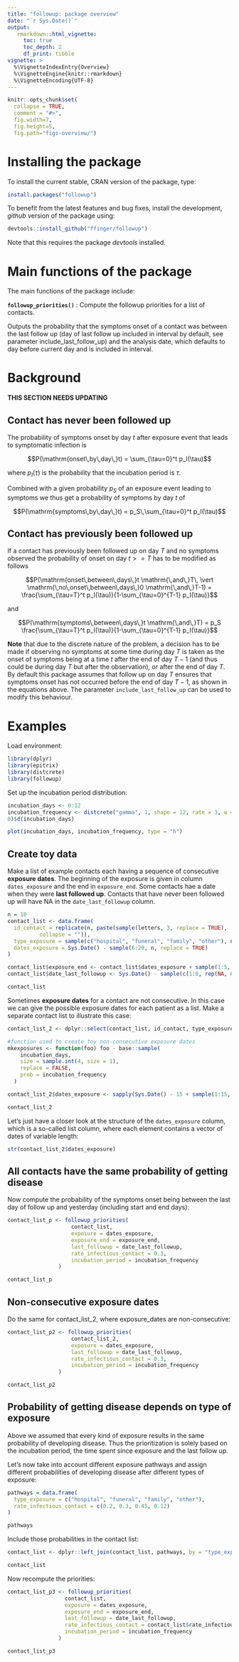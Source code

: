 ```yaml
---
title: "followup: package overview"
date: "`r Sys.Date()`"
output:
   rmarkdown::html_vignette:
     toc: true
     toc_depth: 2
     df_print: tibble
vignette: >
  %\VignetteIndexEntry{Overview}
  %\VignetteEngine{knitr::rmarkdown}
  %\VignetteEncoding{UTF-8}
---
```


```r
knitr::opts_chunk$set(
  collapse = TRUE,
  comment = "#>",
  fig.width=7,
  fig.height=5,
  fig.path="figs-overview/")
```

# Installing the package

To install the current stable, CRAN version of the package, type:
```r
install.packages("followup")
```

To benefit from the latest features and bug fixes, install the development, *github* version of the package using:

```r
devtools::install_github("ffinger/followup")
```

Note that this requires the package *devtools* installed.

# Main functions of the package

The main functions of the package include:

__`followup_priorities()`__ : Compute the followup priorities for a list of contacts.

Outputs the probability that the symptoms onset of a contact was between the last follow up (day of last follow up included in interval by default, see parameter include_last_follow_up) and the analysis date, which defaults to day before current day and is included in interval.

# Background

__THIS SECTION NEEDS UPDATING__

## Contact has never been followed up

The probability of symptoms onset by day $t$ after exposure event that leads to symptomatic infection is

$$P(\mathrm{onset\,by\,day\,}t) = \sum_{\tau=0}^t p_I(\tau)$$

where $p_I(\tau)$ is the probability that the incubation period is $\tau$.

Combined with a given probability $p_S$ of an exposure event leading to symptoms we thus get a probability of symptoms by day $t$ of

$$P(\mathrm{symptoms\,by\,day\,}t) = p_S\,\sum_{\tau=0}^t p_I(\tau)$$

## Contact has previously been followed up

If a contact has previously been followed up on day $T$ and no symptoms observed the probability of onset on day $t >= T$ has to be modified as follows

$$P(\mathrm{onset\,between\,days\,}t \mathrm{\,and\,}T\, \vert \mathrm{\,no\,onset\,between\,days\,}0 \mathrm{\,and\,}T-1) = \frac{\sum_{\tau=T}^t p_I(\tau)}{1-\sum_{\tau=0}^{T-1} p_I(\tau)}$$

and

$$P(\mathrm{symptoms\,between\,days\,}t \mathrm{\,and\,}T) = p_S \frac{\sum_{\tau=T}^t p_I(\tau)}{1-\sum_{\tau=0}^{T-1} p_I(\tau)}$$

__Note__ that due to the discrete nature of the problem, a decision has to be made if observing no symptoms at some time during day $T$ is taken as the onset of symptoms being at a time $t$ after the end of day $T-1$ (and thus could be during day $T$ but after the observation), or after the end of day $T$. By default this package assumes that follow up on day $T$ ensures that symptoms onset has not occurred before the end of day $T-1$, as shown in the equations above. The parameter `include_last_follow_up` can be used to modify this behaviour.

# Examples

Load environment:

```r
library(dplyr)
library(epitrix)
library(distcrete)
library(followup)
```

Set up the incubation period distribution:

```r
incubation_days <- 0:12
incubation_frequency <- distcrete("gamma", 1, shape = 12, rate = 3, w =
0)$d(incubation_days)

plot(incubation_days, incubation_frequency, type = "h")
```

## Create toy data

Make a list of example contacts each having a sequence of consecutive __exposure dates__. The beginning of the exposure is given in column `dates_exposure` and the end in `exposure_end`. Some contacts hae a date when they were __last followed up__. Contacts that have never been followed up will have NA in the `date_last_followup` column.

```r
n = 10
contact_list <- data.frame(
  id_contact = replicate(n, paste(sample(letters, 3, replace = TRUE),
          collapse = "")),
  type_exposure = sample(c("hospital", "funeral", "family", "other"), n, replace = TRUE),
  dates_exposure = Sys.Date() - sample(6:20, n, replace = TRUE)
)

contact_list$exposure_end <- contact_list$dates_exposure + sample(1:5, n, replace = TRUE)
contact_list$date_last_followup <- Sys.Date() - sample(c(1:8, rep(NA, 6)), n, replace = TRUE)

contact_list
```

Sometimes __exposure dates__ for a contact are not consecutive. In this case we can give the possible exposure dates for each patient as a list. Make a separate contact list to illustrate this case:

```r
contact_list_2 <- dplyr::select(contact_list, id_contact, type_exposure, date_last_followup)

#function used to create toy non-consecutive exposure dates
mkexposures <- function(foo) foo - base::sample(
    incubation_days,
    size = sample.int(4, size = 1),
    replace = FALSE,
    prob = incubation_frequency
  )

contact_list_2$dates_exposure <- sapply(Sys.Date() - 15 + sample(1:15, n, replace = TRUE), mkexposures)

contact_list_2
```


Let's just have a closer look at the structure of the `dates_exposure` column, which is a so-called list column,
where each element contains a vector of dates of variable length:

```r
str(contact_list_2$dates_exposure)
```


## All contacts have the same probability of getting disease

Now compute the probability of the symptoms onset being between the last day of follow up and yesterday (including start and end days):

```r
contact_list_p <- followup_priorities(
                    contact_list,
                    exposure = dates_exposure,
                    exposure_end = exposure_end,
                    last_followup = date_last_followup,
                    rate_infectious_contact = 0.3,
                    incubation_period = incubation_frequency
                )

contact_list_p
```

## Non-consecutive exposure dates

Do the same for contact_list_2, where exposure_dates are non-consecutive:

```r
contact_list_p2 <- followup_priorities(
                    contact_list_2,
                    exposure = dates_exposure,
                    last_followup = date_last_followup,
                    rate_infectious_contact = 0.3,
                    incubation_period = incubation_frequency
                )

contact_list_p2
```

## Probability of getting disease depends on type of exposure

Above we assumed that every kind of exposure results in the same probability of developing disease. Thus the prioritization is solely based on the incubation period, the time spent since exposure and the last follow up.

Let's now take into account different exposure pathways and assign different probabilities of developing disease after different types of exposure:

```r
pathways = data.frame(
  type_exposure = c("hospital", "funeral", "family", "other"),
  rate_infectious_contact = c(0.2, 0.3, 0.45, 0.12)
)

pathways
```

Include those probabilities in the contact list:

```r
contact_list <- dplyr::left_join(contact_list, pathways, by = "type_exposure")

contact_list
```

Now recompute the priorities:

```r
contact_list_p3 <- followup_priorities(
                  contact_list,
                  exposure = dates_exposure,
                  exposure_end = exposure_end,
                  last_followup = date_last_followup,
                  rate_infectious_contact = contact_list$rate_infectious_contact,
                  incubation_period = incubation_frequency
                )

contact_list_p3
```
